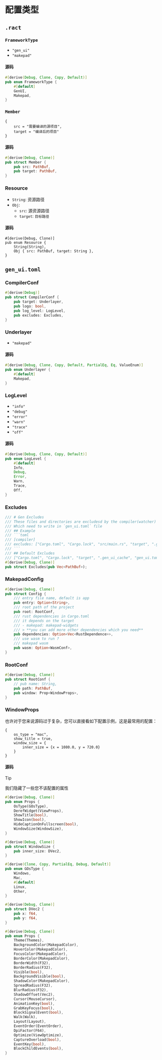 # 配置类型

## `.ract`

### `FrameworkType`

- `"gen_ui"`
- `"makepad"`

#### 源码

```rust
#[derive(Debug, Clone, Copy, Default)]
pub enum FrameworkType {
    #[default]
    GenUI,
    Makepad,
}
```

### `Member`

```
{
    src = "需要编译的源项目",
    target = "编译后的项目"
}
```

#### 源码

```rust
#[derive(Debug, Clone)]
pub struct Member {
    pub src: PathBuf,
    pub target: PathBuf,
}
```

### Resource

- `String`: 资源路径
- `Obj`: 
    - `src`: 源资源路径
    - `target`: `目标路径`

#### 源码

```
#[derive(Debug, Clone)]
pub enum Resource {
    String(String),
    Obj { src: PathBuf, target: String },
}
```

## `gen_ui.toml`

### CompilerConf

```rust
#[derive(Debug)]
pub struct CompilerConf {
    pub target: Underlayer,
    pub logo: bool,
    pub log_level: LogLevel,
    pub excludes: Excludes,
}
```

### Underlayer

- `"makepad"`

#### 源码

```rust
#[derive(Debug, Clone, Copy, Default, PartialEq, Eq, ValueEnum)]
pub enum Underlayer {
    #[default]
    Makepad,
}
```

### LogLevel

- `"info"`
- `"debug"`
- `"error"`
- `"warn"`
- `"trace"`
- `"off"`

#### 源码

```rust
#[derive(Debug, Clone, Copy, Default)]
pub enum LogLevel {
    #[default]
    Info,
    Debug,
    Error,
    Warn,
    Trace,
    Off,
}
```

### Excludes

```rust
/// # Gen Excludes
/// These files and directories are excludesd by the compiler(watcher)
/// Which need to write in `gen_ui.toml` file
/// ## Example
/// ```toml
/// [compiler]
/// excludes: ["Cargo.toml", "Cargo.lock", "src/main.rs", "target", ".gen_ui_cache"]
/// ```
/// ## Default Excludes
/// ["Cargo.toml", "Cargo.lock", "target", ".gen_ui_cache", "gen_ui.toml", ".plugins"]
#[derive(Debug, Clone)]
pub struct Excludes(pub Vec<PathBuf>);
```

### MakepadConfig

```rust
#[derive(Debug, Clone)]
pub struct Config {
    /// entry file name, default is app
    pub entry: Option<String>,
    /// root path of the project
    pub root: RootConf,
    /// rust dependencies in Cargo.toml
    /// it depends on the target
    /// - makepad: makepad-widgets
    /// > **you can add more other dependencies which you need**
    pub dependencies: Option<Vec<RustDependence>>,
    /// use wasm to run ?
    /// makepad wasm
    pub wasm: Option<WasmConf>,
}
```

### RootConf

```rust
#[derive(Debug, Clone)]
pub struct RootConf {
    // pub name: String,
    pub path: PathBuf,
    pub window: Prop<WindowProps>,
}
```
### WindowProps

也许对于您来说源码过于复杂，您可以直接看如下配置示例，这是最常用的配置：

```
{
    os_type = "mac",
    show_title = true,
    window_size = {
        inner_size = {x = 1080.0, y = 720.0}
    }
}
```

#### 源码

> [!TIP]
> 
> 我们隐藏了一些您不该配置的属性

```rust
#[derive(Debug, Clone)]
pub enum Props {
    OsType(GOsType),
    DerefWidget(ViewProps),
    ShowTitle(bool),
    ShowIcon(bool),
    HideCaptionOnFullscreen(bool),
    WindowSize(WindowSize),
}

#[derive(Debug, Clone)]
pub struct WindowSize {
    pub inner_size: DVec2,
}

#[derive(Clone, Copy, PartialEq, Debug, Default)]
pub enum GOsType {
    Windows,
    Mac,
    #[default]
    Linux,
    Other,
}

#[derive(Debug, Clone)]
pub struct DVec2 {
    pub x: f64,
    pub y: f64,
}

#[derive(Debug, Clone)]
pub enum Props {
    Theme(Themes),
    BackgroundColor(MakepadColor),
    HoverColor(MakepadColor),
    FocusColor(MakepadColor),
    BorderColor(MakepadColor),
    BorderWidth(F32),
    BorderRadius(F32),
    Visible(bool),
    BackgroundVisible(bool),
    ShadowColor(MakepadColor),
    SpreadRadius(F32),
    BlurRadius(F32),
    ShadowOffset(Vec2),
    Cursor(MouseCursor),
    AnimationKey(bool),
    GrabKeyFocus(bool),
    BlockSignalEvent(bool),
    Walk(Walk),
    Layout(Layout),
    EventOrder(EventOrder),
    DpiFactor(F64),
    Optimize(ViewOptimize),
    CaptureOverload(bool),
    EventKey(bool),
    BlockChildEvents(bool),
}
```